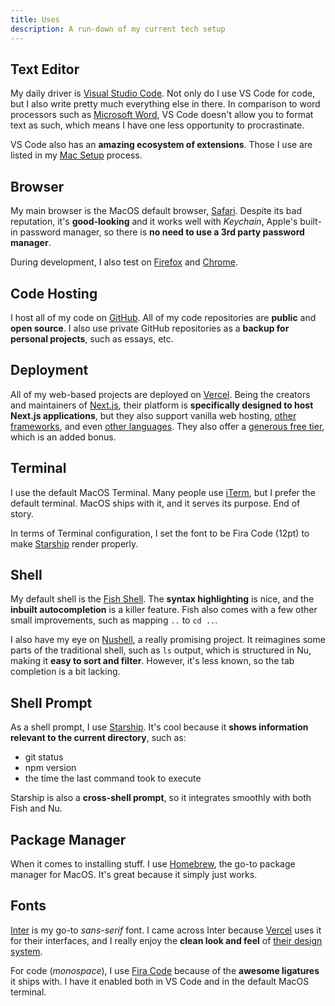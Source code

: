 ```yaml
---
title: Uses
description: A run-down of my current tech setup
---
```


## Text Editor

My daily driver is [Visual Studio Code](https://code.visualstudio.com). Not only do I use VS Code for code, but I also write pretty much everything else in there. In comparison to word processors such as [Microsoft Word](https://products.office.com/en-us/word), VS Code doesn't allow you to format text as such, which means I have one less opportunity to procrastinate.

VS Code also has an **amazing ecosystem of extensions**. Those I use are listed in my [Mac Setup](/mac-setup) process.

## Browser

My main browser is the MacOS default browser, [Safari](https://www.apple.com/safari/). Despite its bad reputation, it's **good-looking** and it works well with _Keychain_, Apple's built-in password manager, so there is **no need to use a 3rd party password manager**.

During development, I also test on [Firefox](https://www.mozilla.org/en-US/firefox/) and [Chrome](https://www.google.com/chrome/).

## Code Hosting

I host all of my code on [GitHub](https://github.com). All of my code repositories are **public** and **open source**. I also use private GitHub repositories as a **backup for personal projects**, such as essays, etc.

## Deployment

All of my web-based projects are deployed on [Vercel](https://vercel.com). Being the creators and maintainers of [Next.js](https://nextjs.org), their platform is **specifically designed to host Next.js applications**, but they also support vanilla web hosting, [other frameworks](https://vercel.com/new/templates), and even [other languages](https://vercel.com/docs/serverless-functions/supported-languages). They also offer a [generous free tier](https://vercel.com/pricing), which is an added bonus.

## Terminal

I use the default MacOS Terminal. Many people use [iTerm](https://iterm2.com), but I prefer the default terminal. MacOS ships with it, and it serves its purpose. End of story.

In terms of Terminal configuration, I set the font to be Fira Code (12pt) to make [Starship](#shell-prompt) render properly.

## Shell

My default shell is the [Fish Shell](https://fishshell.com). The **syntax highlighting** is nice, and the **inbuilt autocompletion** is a killer feature. Fish also comes with a few other small improvements, such as mapping `..` to `cd ..`.

I also have my eye on [Nushell](https://www.nushell.sh), a really promising project. It reimagines some parts of the traditional shell, such as `ls` output, which is structured in Nu, making it **easy to sort and filter**. However, it's less known, so the tab completion is a bit lacking.

## Shell Prompt

As a shell prompt, I use [Starship](https://starship.rs). It's cool because it **shows information relevant to the current directory**, such as:

- git status
- npm version
- the time the last command took to execute

Starship is also a **cross-shell prompt**, so it integrates smoothly with both Fish and Nu.

## Package Manager

When it comes to installing stuff. I use [Homebrew](https://brew.sh), the go-to package manager for MacOS. It's great because it simply just works.

## Fonts

[Inter](https://rsms.me/inter/) is my go-to _sans-serif_ font. I came across Inter because [Vercel](https://vercel.com) uses it for their interfaces, and I really enjoy the **clean look and feel** of [their design system](https://vercel.com/design).

For code (_monospace_), I use [Fira Code](https://github.com/tonsky/FiraCode) because of the **awesome ligatures** it ships with. I have it enabled both in VS Code and in the default MacOS terminal.
